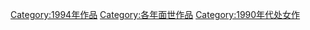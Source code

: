 [[Category:1994年作品|Category:1994年作品]]
[[Category:各年面世作品|Category:各年面世作品]]
[[Category:1990年代处女作|Category:1990年代处女作]]